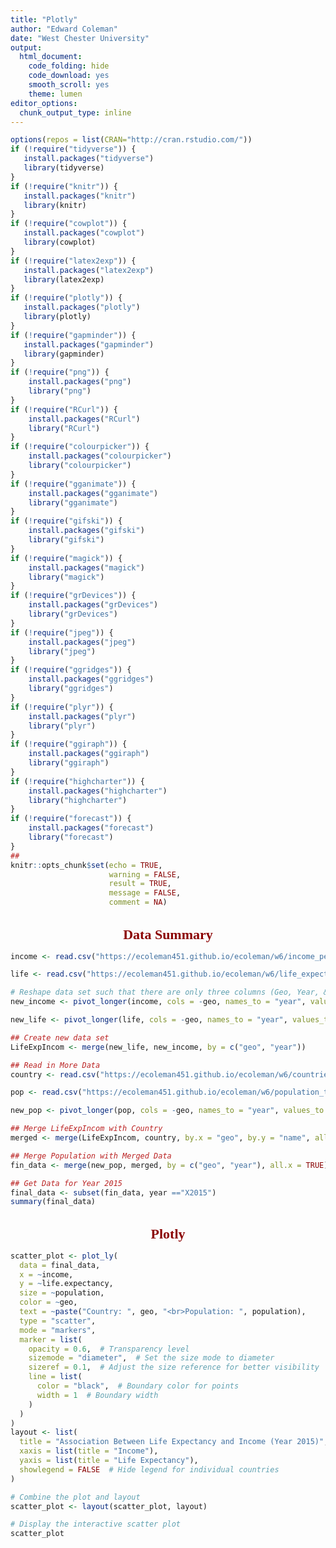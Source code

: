 ---
title: "Plotly"
author: "Edward Coleman"
date: "West Chester University"
output:
  html_document: 
    code_folding: hide
    code_download: yes
    smooth_scroll: yes
    theme: lumen
editor_options:
  chunk_output_type: inline
---

<style type="text/css">

div#TOC li {
    list-style:none;
    background-color:lightgray;
    background-image:none;
    background-repeat:none;
    background-position:0;
    font-family: Arial, Helvetica, sans-serif;
    color: #780c0c;
}

h1.title {
  font-size: 24px;
  color: DarkRed;
  text-align: center;
  font-family: Arial, Helvetica, sans-serif;
  font-variant-caps: normal;
}
h4.author { 
    font-size: 18px;
  font-family: "Times New Roman", Times, serif;
  color: DarkRed;
  text-align: center;
}
h4.date { 
  font-size: 18px;
  font-family: "Times New Roman", Times, serif;
  color: DarkBlue;
  text-align: center;
}
h1 { 
    font-size: 22px;
    font-family: "Times New Roman", Times, serif;
    color: darkred;
    font-weight: bold;
    text-align: center;
}
h2 { 
    font-size: 18px;
    font-family: "Times New Roman", Times, serif;
    color: navy;
    text-align: left;
}

h3 { 
    font-size: 18px;
    font-family: "Times New Roman", Times, serif;
    color: navy;
    font-weight: bold;
    text-align: left;
}

h4 {
    font-size: 18px;
    font-family: "Times New Roman", Times, serif;
    color: darkred;
    text-align: left;
}


/* Tab features */
.nav>li>a {
    position: relative;
    display: block;
    padding: 2px 15px;
    color: #990000;
}
.nav-pills>li.active>a, .nav-pills>li.active>a:hover, .nav-pills>li.active>a:focus {
    color: #ffffff;
    background-color: #990000;
}
/*
nav-pills>li:nth-child(2) {
    background: green;
 }
 */
</style>

```{r setup, include=FALSE}
options(repos = list(CRAN="http://cran.rstudio.com/"))
if (!require("tidyverse")) {
   install.packages("tidyverse")
   library(tidyverse)
}
if (!require("knitr")) {
   install.packages("knitr")
   library(knitr)
}
if (!require("cowplot")) {
   install.packages("cowplot")
   library(cowplot)
}
if (!require("latex2exp")) {
   install.packages("latex2exp")
   library(latex2exp)
}
if (!require("plotly")) {
   install.packages("plotly")
   library(plotly)
}
if (!require("gapminder")) {
   install.packages("gapminder")
   library(gapminder)
}
if (!require("png")) {
    install.packages("png")    
    library("png")
}
if (!require("RCurl")) {
    install.packages("RCurl")    
    library("RCurl")
}
if (!require("colourpicker")) {
    install.packages("colourpicker")              
    library("colourpicker")
}
if (!require("gganimate")) {
    install.packages("gganimate")              
    library("gganimate")
}
if (!require("gifski")) {
    install.packages("gifski")              
    library("gifski")
}
if (!require("magick")) {
    install.packages("magick")              
    library("magick")
}
if (!require("grDevices")) {
    install.packages("grDevices")              
    library("grDevices")
}
if (!require("jpeg")) {
    install.packages("jpeg")              
    library("jpeg")
}
if (!require("ggridges")) {
    install.packages("ggridges")              
    library("ggridges")
}
if (!require("plyr")) {
    install.packages("plyr")              
    library("plyr")
}
if (!require("ggiraph")) {
    install.packages("ggiraph")              
    library("ggiraph")
}
if (!require("highcharter")) {
    install.packages("highcharter")              
    library("highcharter")
}
if (!require("forecast")) {
    install.packages("forecast")              
    library("forecast")
}
## 
knitr::opts_chunk$set(echo = TRUE,       
                      warning = FALSE,   
                      result = TRUE,   
                      message = FALSE,
                      comment = NA)
```

# Data Summary
```{r}
income <- read.csv("https://ecoleman451.github.io/ecoleman/w6/income_per_person.csv")

life <- read.csv("https://ecoleman451.github.io/ecoleman/w6/life_expectancy_years.csv")

# Reshape data set such that there are only three columns (Geo, Year, & Income)
new_income <- pivot_longer(income, cols = -geo, names_to = "year", values_to = "income")

new_life <- pivot_longer(life, cols = -geo, names_to = "year", values_to = "life.expectancy")

## Create new data set
LifeExpIncom <- merge(new_life, new_income, by = c("geo", "year"))

## Read in More Data
country <- read.csv("https://ecoleman451.github.io/ecoleman/w6/countries_total.csv")

pop <- read.csv("https://ecoleman451.github.io/ecoleman/w6/population_total.csv")

new_pop <- pivot_longer(pop, cols = -geo, names_to = "year", values_to = "population")

## Merge LifeExpIncom with Country
merged <- merge(LifeExpIncom, country, by.x = "geo", by.y = "name", all.x = TRUE)

## Merge Population with Merged Data
fin_data <- merge(new_pop, merged, by = c("geo", "year"), all.x = TRUE)

## Get Data for Year 2015
final_data <- subset(fin_data, year =="X2015")
summary(final_data)
```


# Plotly
```{r}
scatter_plot <- plot_ly(
  data = final_data,
  x = ~income,
  y = ~life.expectancy,
  size = ~population,
  color = ~geo,
  text = ~paste("Country: ", geo, "<br>Population: ", population),
  type = "scatter",
  mode = "markers",
  marker = list(
    opacity = 0.6,  # Transparency level
    sizemode = "diameter",  # Set the size mode to diameter
    sizeref = 0.1,  # Adjust the size reference for better visibility
    line = list(
      color = "black",  # Boundary color for points
      width = 1  # Boundary width
    )
  )
)
layout <- list(
  title = "Association Between Life Expectancy and Income (Year 2015)",
  xaxis = list(title = "Income"),
  yaxis = list(title = "Life Expectancy"),
  showlegend = FALSE  # Hide legend for individual countries
)

# Combine the plot and layout
scatter_plot <- layout(scatter_plot, layout)

# Display the interactive scatter plot
scatter_plot
```
